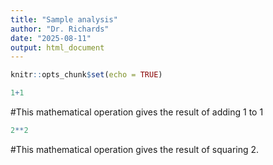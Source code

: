 ```yaml
---
title: "Sample analysis"
author: "Dr. Richards"
date: "2025-08-11"
output: html_document
---
```


```r
knitr::opts_chunk$set(echo = TRUE)
```


```r
1+1
```
#This mathematical operation gives the result of adding 1 to 1

```r
2**2
```
#This mathematical operation gives the result of squaring 2.
